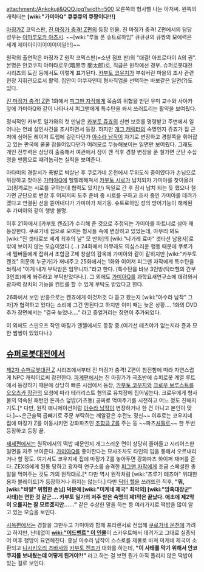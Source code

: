 attachment:/Ankokuji&QQQ.jpg?width=500
오른쪽의 형사삘 나는 아저씨. 왼쪽의 캐릭터는 '''[wiki:"가미아Q" 큐큐큐의 큐짱이다!!!]'''

[[마징가Z]] 코믹스판, [[진 마징가 충격! Z편]]의 등장 인물. 진 마징가 충격! Z편에서의 담당 성우는 [[이마루오카 아츠시]]. ~~[wiki:"루돌 폰 슈트로하임" 큐큐큐의 큐짱의 모에력은 세계 제이이이이이이이이일!!!]~~

원작의 출연작은 마징가 Z 원작 코믹스판(=소년 점프 판)의 "대결! 아프로다이 A의 권".
본명은 안코쿠지 야미타로우(暗黒寺 闇太郎)로, 직급은 원작에선 경부. 슈퍼로봇대전 시리즈의 도감 등에서도 이렇게 표기된다. [[카부토 코우지]]가 부숴버린 마을의 조사 관련 현장 지휘관으로서 활약. 집안이 야쿠자인데 형사직업을 선택하는 바보같은 일면(?)도 있다.

[[진 마징가 충격! Z편]] 1화에서 [[피그맨 자작]]에게 목숨의 위협을 받던 유미 교수와 사야카 앞에 가미아Q와 같이 나타나서 피그맨에게 특수탄을 쏴서 쓰러트리는 활약을 보여줬다.

정식적인 카부토 일가와의 첫 만남은 [[카부토 쥬죠]]의 신변 보호를 명령받고 주변에서 일어나는 연쇄 살인사건을 조사하면서 등장. 하지만 [[개그 캐릭터]]의 숙명인지 쥬죠가 집 근처에 심어둔 레이저 트랩에 걸린다던가 [[아수라 남작]]이 자기로 변장하고 경찰쪽을 휘어잡고 있는 판국에 쿨쿨 잠들어있다던가 여러모로 무능해보이는 일면만 보여줬다. 그래도 개인 전투력은 상당히 출중해서 여관에서 잠이 깬 직후 경찰 변장을 푼 철가면 군단 수십 명을 맨몸으로 때려눕히는 실력을 보여준다.

아타미의 경찰서가 폭발로 박살난 후 쿠로가네 온천에서 무위도식 중이였다가 손님으로 위장하고 찾아온 [[가미아Q]]에 헬렐레해져서 [[카부토 시로]]가 납치되자 가미아를 찾아올려고(핑계로는 시로를 구하는데 협력도 있지만) 독일로 간 후 잠시 납치 되는 듯 했으나 철가면 군단으로 변장 후 어찌저찌 도주 준비 중 시로를 구하고 조사 중인 가미아를 데려가겠다고 연결된 선을 뜯어내다가 가미아가 재기동. 슈트로하임 성의 방어기능이 해제된 후 가미아와 같이 행방 불명.

이후 21화에서 [카부토 켄죠]가 수리해 준 것으로 추정되는 가미아를 파트너로 삼아 재등장한다. 쿠로가네 집으로 모여든 형사들 속에 변장하고 있었는데, 아무리 봐도 [wiki:"진 겟타로보 세계 최후의 날" 모 만화]의 [wiki:"나가레 료마" 겟타선 남용자]로밖에 보이지 않는 모습이었다.(...) 24화에서 아무래도 의심스러운 행동 때문에 쿠로가네 멤버들에게 잡혀서 초합금 Z제 창살의 감옥에 가미아와 같이 같히지만 [wiki:"카부토 켄죠" 의문의 누군가]가 꺼내주고 25화에서는 1화와 이어져 피그맨 자작에게 특수탄을 쏴줘서 "이게 내가 부탁받은 임무니까."라고 한다. (특수탄을 바보 3인방(닥터헬의 간부 3인조)에게 쏴주라고 부탁받았다나.). 그 외에도 [[가미아Q]]를 과학요새연구소에 데려와서 광자력 장치의 기능을 컨트롤 할 수 있게 부탁도 받았다고 한다.

26화에서 보인 반응으로는 켄죠에게 이것저것 다 듣고 왔는지 [wiki:"아수라 남작" 그 자]가 협력하고 있다는 소리에 그건 안된다고 하지만 이미 때는 늦은 상황…. 1화의 DVD 추가 장면에서는 "결국 늦었나…." 라고 중얼거리는 장면이 추가되었다.

이 외에도 스핀오프 작인 마징가 엔젤에서도 등장 중.(여기선 테츠야가 없는지라 쥰과 묘한 썸씽이 있었다나.)

== [[슈퍼로봇대전]]에서 ==

[[제2차 슈퍼로봇대전 Z]] 시리즈에서부터 진 마징가 충격! Z편이 참전함에 따라 자연스럽게 NPC 캐릭터로써 참전한다. [[파계편]]에서는 진 마징가가 극초반에 슈퍼로봇 계열 루트에서 등장하기 때문에 상당히 빠른 시점에서 등장, [[카부토 코우지]]와 [[크로우 브루스트]]를 [[오오츠카 장관]]의 요청에 따라 테러리스트 혐의로 유치장에 집어넣는다. 크로우에게 형사물의 약속된 패턴인 돈까스 덮밥(카츠동) 공짜로 먹여주기를 시전하고 어느 정도 친해지기도.[* 다만, 원작 애니메이션처럼 [[아수라 남작]]이 변장하거나 한 건 아니고 본인이 맞다.]~~은근슬쩍 곱빼기로 주문 부탁하는 깨알같은 수전노 정신~~ 이후로는 코우지네 집에 마징가 Z를 이동시키면 강화파츠인 [[초합금 Z]]를 주는 등 ~~파츠[[셔틀]]로~~ 한 두번 등장하고 등장 끝.

[[재세편]]에서는 원작에서의 떡밥 때문인지 개그스러운 면이 상당히 줄어들고 시리어스한 일면을 자주 보여준다. [[가미아Q]]를 좋아한다는 묘사조차도 타인의 입을 통해서 오르내리거나 할 정도. 여기서도 코우지네 집에 마징가 Z를 놓아두면 강화파츠 하이퍼 재머를 준다. ZEXIS에게 된통 당하고 광자력 연구소를 습격한 [[피그맨 자작]]에게 조금 스페셜한 총알을 먹여주는 것도 거의 원작대로.[* 다만 역시 원작처럼 [wiki:"츠루기 테츠야" 위대한 용자 블레이드]가 등장하거나 하지는 않는다.] 다만 [[닥터 헬]]을 쓰러뜨린 직후, '''"뭐, [wiki:"바알" 위험한 손님] 덕분에 [wiki:"미케네 제국" 최악의] [wiki:"암흑대장군" 사태]는 면한 것 같군…. 카부토 일가의 저주 받은 숙명의 제1막은 끝났다. 애초에 제2막이 오를지는 잘 모르겠지만……"''' 같은 수상한 말을 하는 등 여러가지로 떡밥을 많이 알고 있는 모습을 보인다.

[[시옥편]]에서는 경찰을 그만두고 가미아와 함께 프리랜서로 전업해 [[쿠로가네 온천]]에 가려고 하지만, 난데없이 '''[[wiki:"어드벤트" 이 인물]]'''이 스카우트해서 데려가고 그대로 실종되어 이후 행방이 묘연해진다. 훗날 아수라 남작이 스스로를 제물로 바쳐 미케네 제국이 소환되고 [[니시키오리 츠바사]]와 [[카부토 켄조]]가 대화를 하는데, '''"이 사태를 막기 위해서 안코쿠지를 보내뒀는데 어떻게 된거야?!"''' 라고 하는 걸 보면 뭔가 아직 풀리지 않은 떡밥이 있는 걸로 보인다.
